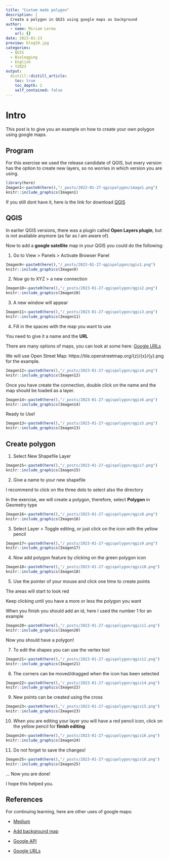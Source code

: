 ```yaml
---
title: "Custom made polygon"
description: |
  Create a polygon in QGIS using google maps as background
author:
  - name: Miriam Lerma
    url: {}
date: 2023-01-23
preview: blog19.jpg
categories:
  - QGIS
  - Biologging
  - English
  - Y2023
output:
  distill::distill_article:
    toc: true
    toc_depth: 2
    self_contained: false
---
```



# Intro

This post is to give you an example on how to create your own polygon using google maps.


## Program

For this exercise we used the release candidate of QGIS, but every version has the option to create new layers, so no worries in which version you are using. 

```r
library(here)
Imagen1<-paste0(here(),"/_posts/2023-01-27-qgispolygon/image1.png")
knitr::include_graphics(Imagen1)
```



If you still dont have it, here is the link for download [QGIS](https://www.qgis.org/en/site/forusers/download.html)


## QGIS

In earlier QGIS versions, there was a plugin called **Open Layers plugin**, but is not available anymore (as far as I am aware of).

Now to add a **google satellite** map in your QGIS you could do the following:

1. Go to View > Panels > Activate Browser Panel

```r
Imagen9<-paste0(here(),"/_posts/2023-01-27-qgispolygon/qgis1.png")
knitr::include_graphics(Imagen9)
```

2. Now go to XYZ > a new connection

```r
Imagen10<-paste0(here(),"/_posts/2023-01-27-qgispolygon/qgis2.png")
knitr::include_graphics(Imagen10)
```



3. A new window will appear 

```r
Imagen11<-paste0(here(),"/_posts/2023-01-27-qgispolygon/qgis3.png")
knitr::include_graphics(Imagen11)
```

4. Fill in the spaces with the map you want to use

You need to give it a name and the **URL**

There are many options of maps, you can look at some here: [Google URLs](https://hatarilabs.com/ih-en/how-to-add-a-google-map-in-qgis-3-tutorial)

We will use Open Street Map: https://tile.openstreetmap.org/{z}/{x}/{y}.png for the example.

```r
Imagen12<-paste0(here(),"/_posts/2023-01-27-qgispolygon/qgis4.png")
knitr::include_graphics(Imagen12)
```

Once you have create the connection, double click on the name and the map should be loaded as a layer.


```r
Imagen14<-paste0(here(),"/_posts/2023-01-27-qgispolygon/qgis6.png")
knitr::include_graphics(Imagen14)
```

Ready to Use!

```r
Imagen13<-paste0(here(),"/_posts/2023-01-27-qgispolygon/qgis5.png")
knitr::include_graphics(Imagen13)
```


## Create polygon

1. Select New Shapefile Layer

```r
Imagen15<-paste0(here(),"/_posts/2023-01-27-qgispolygon/qgis7.png")
knitr::include_graphics(Imagen15)
```

2. Give a name to your new shapefile

I recommend to click on the three dots to select also the directory

In the exercise, we will create a polygon, therefore, select **Polygon** in Geometry type

```r
Imagen16<-paste0(here(),"/_posts/2023-01-27-qgispolygon/qgis8.png")
knitr::include_graphics(Imagen16)
```


3. Select Layer > Toggle editing, or just click on the icon with the yellow pencil

```r
Imagen17<-paste0(here(),"/_posts/2023-01-27-qgispolygon/qgis9.png")
knitr::include_graphics(Imagen17)
```


4. Now add polygon feature by clicking on the green polygon icon

```r
Imagen18<-paste0(here(),"/_posts/2023-01-27-qgispolygon/qgis10.png")
knitr::include_graphics(Imagen18)
```

5. Use the pointer of your mouse and click one time to create points

The areas will start to look red

Keep clicking until you have a more or less the polygon you want

When you finish you should add an id, here I used the number 1 for an example

```r
Imagen20<-paste0(here(),"/_posts/2023-01-27-qgispolygon/qgis11.png")
knitr::include_graphics(Imagen20)
```

Now you should have a polygon!

7. To edit the shapes you can use the vertex tool

```r
Imagen21<-paste0(here(),"/_posts/2023-01-27-qgispolygon/qgis12.png")
knitr::include_graphics(Imagen21)
```


8. The corners can be moved/dragged when the icon has been selected

```r
Imagen22<-paste0(here(),"/_posts/2023-01-27-qgispolygon/qgis14.png")
knitr::include_graphics(Imagen22)
```


9. New points can be created using the cross

```r
Imagen23<-paste0(here(),"/_posts/2023-01-27-qgispolygon/qgis15.png")
knitr::include_graphics(Imagen23)
```

10. When you are editing your layer you will have a red pencil icon, click on the yellow pencil for **finish editing**

```r
Imagen24<-paste0(here(),"/_posts/2023-01-27-qgispolygon/qgis16.png")
knitr::include_graphics(Imagen24)
```

11. Do not forget to save the changes!

```r
Imagen25<-paste0(here(),"/_posts/2023-01-27-qgispolygon/qgis18.png")
knitr::include_graphics(Imagen25)
```

... Now you are done!

I hope this helped you.


## References

For continuing learning, here are other uses of google maps:

- [Medium](https://medium.com/@nerimbarakat/google-maps-basic-d5ecf00ef922)

- [Add background map](https://www.littlemissdata.com/blog/maps)

- [Google API](https://medium.com/@nerimbarakat/google-maps-basic-d5ecf00ef922)

- [Google URLs](https://hatarilabs.com/ih-en/how-to-add-a-google-map-in-qgis-3-tutorial)

